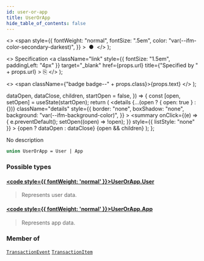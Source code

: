 ```yaml
---
id: user-or-app
title: UserOrApp
hide_table_of_contents: false
---
```


  <>
    <span
      style={{
        fontWeight: "normal",
        fontSize: ".5em",
        color: "var(--ifm-color-secondary-darkest)",
      }}
    >
      &nbsp;●&nbsp;
    </span>
  </>
);

  <>
    Specification
    <a
      className="link"
      style={{ fontSize: "1.5em", paddingLeft: "4px" }}
      target="\_blank"
      href={props.url}
      title={"Specified by " + props.url}
    >
      ⎘
    </a>
  </>
);

  <>
    <span className={"badge badge--" + props.class}>{props.text}</span>
  </>
);


  dataOpen,
  dataClose,
  children,
  startOpen = false,
}) => {
  const [open, setOpen] = useState(startOpen);
  return (
    <details
      {...(open ? { open: true } : {})}
      className="details"
      style={{
        border: "none",
        boxShadow: "none",
        background: "var(--ifm-background-color)",
      }}
    >
      <summary
        onClick={(e) => {
          e.preventDefault();
          setOpen((open) => !open);
        }}
        style={{ listStyle: "none" }}
      >
        {open ? dataOpen : dataClose}
      </summary>
      {open && children}
    </details>
  );
};

No description

```graphql
union UserOrApp = User | App
```

### Possible types

#### [<code style={{ fontWeight: 'normal' }}>UserOrApp.<b>User</b></code>](../../../api-storefront/users/objects/user) <Badge class="secondary" text="object"/>

> Represents user data.

#### [<code style={{ fontWeight: 'normal' }}>UserOrApp.<b>App</b></code>](../../../api-storefront/apps/objects/app) <Badge class="secondary" text="object"/>

> Represents app data.

### Member of

[`TransactionEvent`](../../../api-storefront/payments/objects/transaction-event) <Badge class="secondary" text="object"/><Bullet />[`TransactionItem`](../../../api-storefront/payments/objects/transaction-item) <Badge class="secondary" text="object"/>
